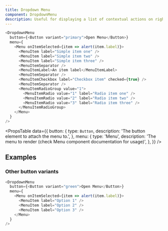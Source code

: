 ```yaml
---
title: Dropdown Menu
component: DropdownMenu
description: Useful for displaying a list of contextual actions on right click.
---
```


```js live
<DropdownMenu
  button={<Button variant="primary">Open Menu</Button>}
  menu={
    <Menu onItemSelected={item => alert(item.label)}>
      <MenuItem label="Simple item one" />
      <MenuItem label="Simple item two" />
      <MenuItem label="Simple item three" />
      <MenuItemSeparator />
      <MenuItemLabel>An item label</MenuItemLabel>
      <MenuItemSeparator />
      <MenuItemCheckbox label="Checkbox item" checked={true} />
      <MenuItemSeparator />
      <MenuItemRadioGroup value="1">
        <MenuItemRadio value="1" label="Radio item one" />
        <MenuItemRadio value="2" label="Radio item two" />
        <MenuItemRadio value="3" label="Radio item three" />
      </MenuItemRadioGroup>
    </Menu>
  }
/>
```

<PropsTable
  data={{
    button: {
      type: `Button`,
      description: 'The button element to attach the menu to.',
    },
    menu: {
      type: 'Menu',
      description: 'The menu to render (check Menu component documentation for usage)',
    },
  }}
/>

## Examples

### Other button variants

```js live
<DropdownMenu
  button={<Button variant="green">Open Menu</Button>}
  menu={
    <Menu onItemSelected={item => alert(item.label)}>
      <MenuItem label="Option 1" />
      <MenuItem label="Option 2" />
      <MenuItem label="Option 3" />
    </Menu>
  }
/>
```
